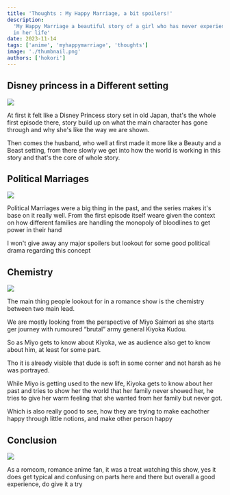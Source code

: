 ```yaml
---
title: 'Thoughts : My Happy Marriage, a bit spoilers!'
description:
  'My Happy Marriage a beautiful story of a girl who has never experienced love
  in her life'
date: 2023-11-14
tags: ['anime', 'myhappymarriage', 'thoughts']
image: './thumbnail.png'
authors: ['hokori']
---
```


## Disney princess in a Different setting

![](assets/02.jpg)

At first it felt like a Disney Princess story set in old Japan, that's the whole first episode there, story build up on what the main character has gone through and why she's like the way we are shown.

Then comes the husband, who well at first made it more like a Beauty and a Beast setting, from there slowly we get into how the world is working in this story and that's the core of whole story.

## Political Marriages

![](assets/04.jpg)

Political Marriages were a big thing in the past, and the series makes it's base on it really well. From the first episode itself weare given the context on how different families are handling the monopoly of bloodlines to get power in their hand

I won't give away any major spoilers but lookout for some good political drama regarding this concept

## Chemistry

![](assets/03.jpg)

The main thing people lookout for in a romance show is the chemistry between two main lead.

We are mostly looking from the perspective of Miyo Saimori as she starts ger journey with rumoured “brutal” army general Kiyoka Kudou.

So as Miyo gets to know about Kiyoka, we as audience also get to know about him, at least for some part.

Tho it is already visible that dude is soft in some corner and not harsh as he was portrayed.

While Miyo is getting used to the new life, Kiyoka gets to know about her past and tries to show her the world that her family never showed her, he tries to give her warm feeling that she wanted from her family but never got.

Which is also really good to see, how they are trying to make eachother happy through little notions, and make other person happy

## Conclusion

![](assets/01.jpg)

As a romcom, romance anime fan, it was a treat watching this show, yes it does get typical and confusing on parts here and there but overall a good experience, do give it a try
